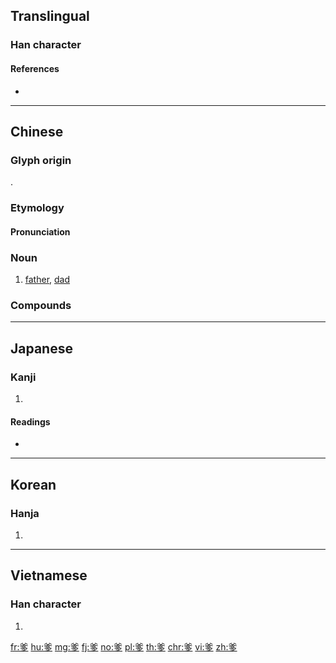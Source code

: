 {{character info/new}}
==Translingual==

===Han character===
{{Han char|rn=88|rad=父|as=06|sn=10|four=80207|canj=CKNIN|ids=⿱父多}}

====References====
* {{Han ref|kx=0690.040|dkj=19727|dj=1103.040|hdz=32040.030|uh=7239|ud=29241|bh=AF52|bd=44882}}

----

==Chinese==
{{zh-forms}}

===Glyph origin===
{{Han etym}}
{{Han compound|父|多|c1=s|c2=p|t1=father|ls=psc}}.

===Etymology===
{{rfe|lang=zh}}

====Pronunciation====
{{zh-pron
|m=diē
|m-s=die1
|c=de1
|mn=tia
|mc=y
|oc=y
|ma=
|cat=n
}}

===Noun===
{{zh-noun}}

# [[father]], [[dad]]

===Compounds===
{{zh-der|爹爹|爹娘|乾爹}}

----

==Japanese==

===Kanji===
{{ja-kanji|grade=|rs=父06}}

# {{defn|lang=ja|sort=父06}}

====Readings====
* {{ja-readings|on=[[た]] (ta), [[だ]] (da)|kun=}}

----

==Korean==

===Hanja===
{{ko-hanja|hangeul=다|eumhun=|rv=da|mr=ta|y=ta}}

# {{defn|lang=ko|sort=父06}}

----

==Vietnamese==

===Han character===
{{vi-readings|rs=父06|hanviet=[[ta]], [[đa]]}}

# {{defn|lang=vi|sort=父06}}

[[fr:爹]]
[[hu:爹]]
[[mg:爹]]
[[fj:爹]]
[[no:爹]]
[[pl:爹]]
[[th:爹]]
[[chr:爹]]
[[vi:爹]]
[[zh:爹]]